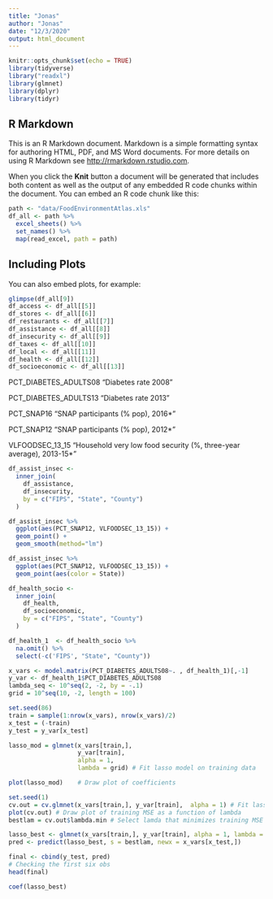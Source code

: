 ```yaml
---
title: "Jonas"
author: "Jonas"
date: "12/3/2020"
output: html_document
---
```


```r
knitr::opts_chunk$set(echo = TRUE)
library(tidyverse)
library("readxl")
library(glmnet)
library(dplyr)
library(tidyr)
```

## R Markdown

This is an R Markdown document. Markdown is a simple formatting syntax for authoring HTML, PDF, and MS Word documents. For more details on using R Markdown see <http://rmarkdown.rstudio.com>.

When you click the **Knit** button a document will be generated that includes both content as well as the output of any embedded R code chunks within the document. You can embed an R code chunk like this:

```r
path <- "data/FoodEnvironmentAtlas.xls"
df_all <- path %>%
  excel_sheets() %>%
  set_names() %>%
  map(read_excel, path = path)
```

## Including Plots

You can also embed plots, for example:

```r
glimpse(df_all[9])
df_access <- df_all[[5]]
df_stores <- df_all[[6]]
df_restaurants <- df_all[[7]]
df_assistance <- df_all[[8]]
df_insecurity <- df_all[[9]]
df_taxes <- df_all[[10]]
df_local <- df_all[[11]]
df_health <- df_all[[12]]
df_socioeconomic <- df_all[[13]]
```


PCT_DIABETES_ADULTS08
"Diabetes rate 2008"

PCT_DIABETES_ADULTS13
"Diabetes rate 2013"

PCT_SNAP16
"SNAP participants (% pop), 2016*"

PCT_SNAP12
"SNAP participants (% pop), 2012*"

VLFOODSEC_13_15
"Household very low food security (%, three-year average), 2013-15*"

```r
df_assist_insec <-
  inner_join(
    df_assistance,
    df_insecurity,
    by = c("FIPS", "State", "County")
  )


```



```r
df_assist_insec %>%
  ggplot(aes(PCT_SNAP12, VLFOODSEC_13_15)) +
  geom_point() +
  geom_smooth(method="lm")
```

```r
df_assist_insec %>%
  ggplot(aes(PCT_SNAP12, VLFOODSEC_13_15)) +
  geom_point(aes(color = State))

```

```r
df_health_socio <-
  inner_join(
    df_health,
    df_socioeconomic,
    by = c("FIPS", "State", "County")
  )
```


```r

df_health_1  <- df_health_socio %>%
  na.omit() %>%
  select(-c('FIPS', "State", "County"))

x_vars <- model.matrix(PCT_DIABETES_ADULTS08~. , df_health_1)[,-1]
y_var <- df_health_1$PCT_DIABETES_ADULTS08
lambda_seq <- 10^seq(2, -2, by = -.1)
grid = 10^seq(10, -2, length = 100)
```



```r
set.seed(86)
train = sample(1:nrow(x_vars), nrow(x_vars)/2)
x_test = (-train)
y_test = y_var[x_test]

```

```r
lasso_mod = glmnet(x_vars[train,], 
                   y_var[train], 
                   alpha = 1, 
                   lambda = grid) # Fit lasso model on training data

plot(lasso_mod)    # Draw plot of coefficients
```



```r
set.seed(1)
cv.out = cv.glmnet(x_vars[train,], y_var[train],  alpha = 1) # Fit lasso model on training data
plot(cv.out) # Draw plot of training MSE as a function of lambda
bestlam = cv.out$lambda.min # Select lamda that minimizes training MSE

```

```r
lasso_best <- glmnet(x_vars[train,], y_var[train], alpha = 1, lambda = bestlam)
pred <- predict(lasso_best, s = bestlam, newx = x_vars[x_test,])
```

```r
final <- cbind(y_test, pred)
# Checking the first six obs
head(final)
```




```r


coef(lasso_best)

```




